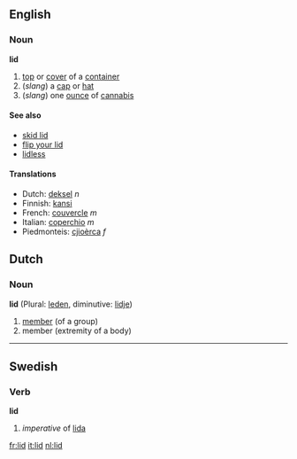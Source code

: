 ==English==
===Noun===
'''lid'''

#[[top]] or [[cover]] of a [[container]]
#(''slang'') a [[cap]] or [[hat]]
# (''slang'') one [[ounce]] of [[cannabis]]

====See also====
*[[skid lid]]
*[[flip your lid]]
*[[lidless]]

====Translations====
*Dutch: [[deksel]] ''n''
*Finnish: [[kansi]]
*French: [[couvercle]] ''m''
*Italian: [[coperchio]] ''m''
*Piedmonteis: [[cjioèrca]] ''f''

==Dutch==
===Noun===
'''lid''' (Plural: [[leden]], diminutive: [[lidje]])

# [[member]] (of a group)
# member (extremity of a body)

----
==Swedish==
===Verb===
'''lid'''

#''imperative'' of [[lida]]
[[fr:lid]]
[[it:lid]]
[[nl:lid]]